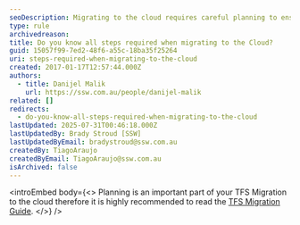 ```yaml
---
seoDescription: Migrating to the cloud requires careful planning to ensure a seamless transition with minimal downtime and data loss.
type: rule
archivedreason:
title: Do you know all steps required when migrating to the Cloud?
guid: 15057f99-7ed2-48f6-a55c-18ba35f25264
uri: steps-required-when-migrating-to-the-cloud
created: 2017-01-17T12:57:44.000Z
authors:
  - title: Danijel Malik
    url: https://ssw.com.au/people/danijel-malik
related: []
redirects:
  - do-you-know-all-steps-required-when-migrating-to-the-cloud
lastUpdated: 2025-07-31T00:46:18.000Z
lastUpdatedBy: Brady Stroud [SSW]
lastUpdatedByEmail: bradystroud@ssw.com.au
createdBy: TiagoAraujo
createdByEmail: TiagoAraujo@ssw.com.au
isArchived: false
---
```


<introEmbed
  body={<>
Planning is an important part of your TFS Migration to the cloud therefore it is highly recommended to read the [TFS Migration Guide](https://docs.microsoft.com/en-us/azure/devops/migrate/migration-overview?view=azure-devops&WT.mc_id=AZ-MVP-33518).
  </>}
/>
